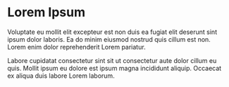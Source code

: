 # Lorem Ipsum

Voluptate eu mollit elit excepteur est non duis ea fugiat elit deserunt sint ipsum dolor laboris. Ea do minim eiusmod nostrud quis cillum est non. Lorem enim dolor reprehenderit Lorem pariatur.

Labore cupidatat consectetur sint sit ut consectetur aute dolor cillum eu quis. Mollit ipsum eu dolore est ipsum magna incididunt aliquip. Occaecat ex aliqua duis labore Lorem laborum.
